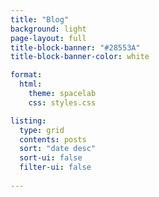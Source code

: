 ```yaml
---
title: "Blog"
background: light
page-layout: full
title-block-banner: "#28553A"
title-block-banner-color: white

format:
  html:
    theme: spacelab
    css: styles.css

listing:
  type: grid
  contents: posts 
  sort: "date desc"
  sort-ui: false
  filter-ui: false
  
---
```

<style>
.quarto-title-block .quarto-title-banner {
  padding-bottom: 24px; # padding adjustment so logo is not cut-off
}
</style>


